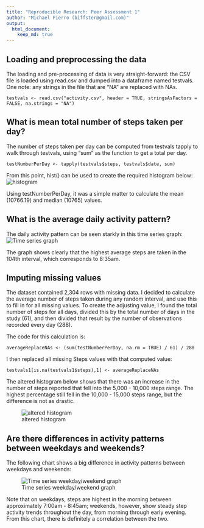 ```yaml
---
title: "Reproducible Research: Peer Assessment 1"
author: "Michael Fierro (biffster@gmail.com)"
output: 
  html_document:
    keep_md: true
---
```


## Loading and preprocessing the data
The loading and pre-processing of data is very straight-forward: the CSV file is
loaded using read.csv and dumped into a dataframe named testvals. One note: any
strings in the file that are "NA" are replaced with NAs.

```
testvals <- read.csv("activity.csv", header = TRUE, stringsAsFactors = FALSE, na.strings = "NA")
```

## What is mean total number of steps taken per day?
The number of steps taken per day can be computed from testvals tapply to walk
through testvals, using "sum" as the function to get a total per day.

```
testNumberPerDay <- tapply(testvals$steps, testvals$date, sum)
```

From this point, hist() can be used to create the required histogram below:
![histogram](figure/totalDayHist.png)

Using testNumberPerDay, it was a simple matter to calculate the mean (10766.19)
and median (10765) values.

## What is the average daily activity pattern?

The daily activity pattern can be seen starkly in this time series graph:
![Time series graph](figure/5mintimeseries.png)

The graph shows clearly that the highest average steps are taken in the 104th
interval, which corresponds to 8:35am.

## Imputing missing values
The dataset contained 2,304 rows with missing data. I decided to calculate the
average number of steps taken during any random interval, and use this to
fill in for all missing values. To create the adjusting value, I found the
total number of steps for all days, divided this by the total number of days in
the study (61), and then divided that result by the number of observations
recorded every day (288).

The code for this calculation is:

```
averageReplaceNAs <- (sum(testNumberPerDay, na.rm = TRUE) / 61) / 288
```

I then replaced all missing Steps values with that computed value:
```
testvals1[is.na(testvals1$steps),1] <- averageReplaceNAs
```

The altered histogram below shows that there was an increase in the number of
steps reported that fell into the 5,000 - 10,000 steps range. The highest
percentage still fell in the 10,000 - 15,000 steps range, but the difference is not as drastic.

![altered histogram](figure/newDayHist.png)

## Are there differences in activity patterns between weekdays and weekends?  
The following chart shows a big difference in activity patterns between weekdays and weekends:

![Time series weekday/weekend graph](figure/weekdayweekend.png)

Note that on weekdays, steps are highest in the morning between approximately 7:00am - 8:45am; weekends, however, show steady step activity trends throughout the day, from morning through early evening. From this chart, there is definitely a correlation between the two.
